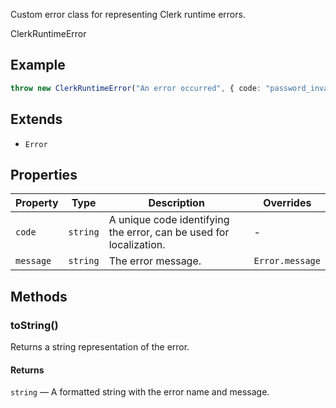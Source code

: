 Custom error class for representing Clerk runtime errors.

ClerkRuntimeError

## Example

```ts
throw new ClerkRuntimeError("An error occurred", { code: "password_invalid" });
```

## Extends

- `Error`

## Properties

| Property                       | Type     | Description                                                        | Overrides       |
| ------------------------------ | -------- | ------------------------------------------------------------------ | --------------- |
| <a id="code"></a> `code`       | `string` | A unique code identifying the error, can be used for localization. | -               |
| <a id="message"></a> `message` | `string` | The error message.                                                 | `Error.message` |

## Methods

### toString()

Returns a string representation of the error.

#### Returns

`string` — A formatted string with the error name and message.
